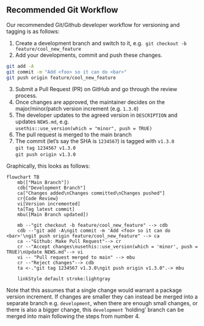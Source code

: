 ## Recommended Git Workflow

Our recommended Git/Github developer workflow for versioning and tagging is as follows:

1. Create a development branch and switch to it, e.g. 
`git checkout -b feature/cool_new_feature`
2. Add your developments, commit and push these changes.
``` bash
git add -A  
git commit -m "Add <foo> so it can do <bar>"
git push origin feature/cool_new_feature
```
3. Submit a Pull Request (PR) on GitHub and go through the review process.
4. Once changes are approved, the maintainer decides on the major/minor/patch version increment (e.g. `1.3.0`)
5. The developer updates to the agreed version in `DESCRIPTION` and updates `NEWS.md`, e.g.  
`usethis::use_version(which = "minor", push = TRUE)`  
6. The pull request is merged to the main branch
7. The commit (let's say the SHA is `1234567`) is tagged with `v1.3.0`  
`git tag 1234567 v1.3.0`  
`git push origin v1.3.0`

Graphically, this looks as follows:

```mermaid

flowchart TB
    mb(["Main Branch"])
    cdb["Development Branch"]
    ca["Changes added\nChanges committed\nChanges pushed"]
    cr{Code Review}
    vi[Version incremented]
    ta[Tag latest commit]
    mbu([Main Branch updated])

    mb --"git checkout -b feature/cool_new_feature" --> cdb
    cdb --"git add -A\ngit commit -m 'Add <foo> so it can do <bar>'\ngit push origin feature/cool_new_feature" --> ca
    ca --"Github: Make Pull Request"--> cr
    cr --"Accept changes\nusethis::use_version(which = 'minor', push = TRUE)\nUpdate NEWS.md"--> vi
    vi -- "Pull request merged to main" --> mbu
    cr --"Reject changes"--> cdb
    ta <-."git tag 1234567 v1.3.0\ngit push origin v1.3.0".-> mbu

    linkStyle default stroke:lightgray 
```

Note that this assumes that a single change would warrant a package version increment. If changes are smaller they can instead be merged into a separate branch e.g. `development`, when there are enough small changes, or there is also a bigger change, this `development` 'holding' branch can be merged into main following the steps from number 4.
